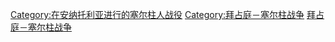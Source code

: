 [[Category:在安纳托利亚进行的塞尔柱人战役|Category:在安纳托利亚进行的塞尔柱人战役]]
[[Category:拜占庭－塞尔柱战争|Category:拜占庭－塞尔柱战争]]
[[Category:依战争划分的战役|拜占庭－塞尔柱战争]]